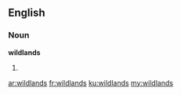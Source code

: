 ==English==

===Noun===
'''wildlands'''

# {{plural of|wildland}}

[[ar:wildlands]]
[[fr:wildlands]]
[[ku:wildlands]]
[[my:wildlands]]
